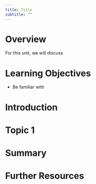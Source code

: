 ```yaml
---
title: Title
subtitle: ""
---
```


# Overview

For this unit, we will discuss 


# Learning Objectives

- Be familiar with 


# Introduction

# Topic 1


# Summary 

# Further Resources




